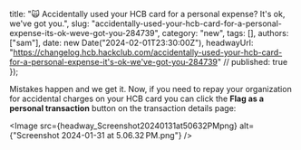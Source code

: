   title: "🙀 Accidentally used your HCB card for a personal expense? It's ok, we've got you.",
  slug: "accidentally-used-your-hcb-card-for-a-personal-expense-its-ok-weve-got-you-284739",
  category: "new",
  tags: [],
  authors: ["sam"],
  date: new Date("2024-02-01T23:30:00Z"),
  headwayUrl: "https://changelog.hcb.hackclub.com/accidentally-used-your-hcb-card-for-a-personal-expense-it's-ok-we've-got-you-284739" // published: true
});

Mistakes happen and we get it. Now, if you need to repay your organization for accidental charges on your HCB card you can click the **Flag as a personal transaction** button on the transaction details page:


      
<Image src={headway_Screenshot20240131at50632PMpng} alt={"Screenshot 2024-01-31 at 5.06.32 PM.png"} />

